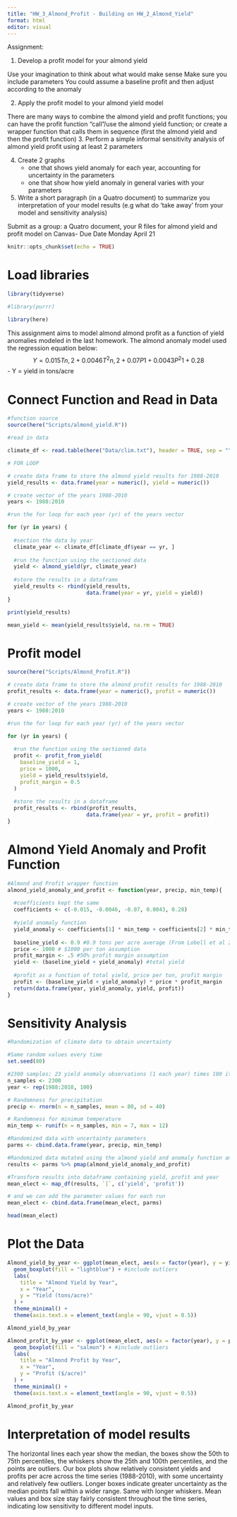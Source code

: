 ```yaml
---
title: "HW_3_Almond_Profit - Building on HW_2_Almond_Yield"
format: html
editor: visual
---
```


Assignment:

1.  Develop a profit model for your almond yield

Use your imagination to think about what would make sense Make sure you include parameters You could assume a baseline profit and then adjust according to the anomaly

2.  Apply the profit model to your almond yield model

There are many ways to combine the almond yield and profit functions; you can have the profit function "call"/use the almond yield function; or create a wrapper function that calls them in sequence (first the almond yield and then the profit function) 3. Perform a simple informal sensitivity analysis of almond yield profit using at least 2 parameters

4.  Create 2 graphs
    -   one that shows yield anomaly for each year, accounting for uncertainty in the parameters
    -   one that show how yield anomaly in general varies with your parameters
5.  Write a short paragraph (in a Quatro document) to summarize you interpretation of your model results (e.g what do 'take away' from your model and sensitivity analysis)

Submit as a group: a Quatro document, your R files for almond yield and profit model on Canvas- Due Date Monday April 21

```r
knitr::opts_chunk$set(echo = TRUE)
```

# Load libraries

```r
library(tidyverse)

#library(purrr)

library(here)

```

This assignment aims to model almond almond profit as a function of yield anomalies modeled in the last homework. The almond anomaly model used the regression equation below: $$
Y = 0.015T{n,2} + 0.0046T^2{n,2} + 0.07P{1} + 0.0043P^2{1} + 0.28
$$ - Y = yield in tons/acre

# Connect Function and Read in Data

```r

#function source
source(here("Scripts/almond_yield.R"))

#read in data

climate_df <- read.table(here("Data/clim.txt"), header = TRUE, sep = "")

# FOR LOOP

# create data frame to store the almond yield results for 1988-2010
yield_results <- data.frame(year = numeric(), yield = numeric())

# create vector of the years 1988-2010
years <- 1988:2010

#run the for loop for each year (yr) of the years vector

for (yr in years) {
  
  #section the data by year
  climate_year <- climate_df[climate_df$year == yr, ]
  
  #run the function using the sectioned data
  yield <- almond_yield(yr, climate_year)  
  
  #store the results in a dataframe
  yield_results <- rbind(yield_results,
                         data.frame(year = yr, yield = yield))
}

print(yield_results)

mean_yield <- mean(yield_results$yield, na.rm = TRUE)

```

# Profit model

```r

source(here("Scripts/Almond_Profit.R"))

# create data frame to store the almond profit results for 1988-2010
profit_results <- data.frame(year = numeric(), profit = numeric())

# create vector of the years 1988-2010
years <- 1988:2010

#run the for loop for each year (yr) of the years vector

for (yr in years) {
  
  #run the function using the sectioned data
  profit <- profit_from_yield(
    baseline_yield = 1,
    price = 1000,
    yield = yield_results$yield,
    profit_margin = 0.5
  )
  
  #store the results in a dataframe
  profit_results <- rbind(profit_results,
                         data.frame(year = yr, profit = profit))
}

```

# Almond Yield Anomaly and Profit Function
```r

#Almond and Profit wrapper function
almond_yield_anomaly_and_profit <- function(year, precip, min_temp){
  
  #coefficients kept the same
  coefficients <- c(-0.015, -0.0046, -0.07, 0.0043, 0.28)
  
  #yield anomaly function
  yield_anomaly <- coefficients[1] * min_temp + coefficients[2] * min_temp^2 + coefficients[3] * precip + coefficients[4] * precip^2 + coefficients[5]
  
  baseline_yield <- 0.9 #0.9 tons per acre average (From Lobell et al 2006)
  price <- 1000 # $1000 per ton assumption
  profit_margin <- .5 #50% profit margin assumption
  yield <- (baseline_yield + yield_anomaly) #total yield
  
  #profit as a function of total yield, price per ton, profit margin
  profit <- (baseline_yield + yield_anomaly) * price * profit_margin 
  return(data.frame(year, yield_anomaly, yield, profit))
}

```

# Sensitivity Analysis

```r

#Randomization of climate data to obtain uncertainty

#Same random values every time
set.seed(80)

#2300 samples; 23 yield anomaly observations (1 each year) times 100 iterations
n_samples <- 2300
year <- rep(1988:2010, 100)

# Randomness for precipitation
precip <- rnorm(n = n_samples, mean = 80, sd = 40)

# Randomness for minimum temperature
min_temp <- runif(n = n_samples, min = 7, max = 12)

#Randomized data with uncertainty parameters
parms <- cbind.data.frame(year, precip, min_temp)

#Randomized data mutated using the almond yield and anomaly function and pmap
results <- parms %>% pmap(almond_yield_anomaly_and_profit)

#Transform results into dataframe containing yield, profit and year
mean_elect <- map_df(results, `[`, c('yield', 'profit'))

# and we can add the parameter values for each run
mean_elect <- cbind.data.frame(mean_elect, parms)

head(mean_elect)

```


# Plot the Data

```r

Almond_yield_by_year <- ggplot(mean_elect, aes(x = factor(year), y = yield)) +
  geom_boxplot(fill = "lightblue") + #include outliers
  labs(
    title = "Almond Yield by Year",
    x = "Year",
    y = "Yield (tons/acre)"
  ) +
  theme_minimal() +
  theme(axis.text.x = element_text(angle = 90, vjust = 0.5))

Almond_yield_by_year

Almond_profit_by_year <- ggplot(mean_elect, aes(x = factor(year), y = profit)) +
  geom_boxplot(fill = "salmon") + #include outliers
  labs(
    title = "Almond Profit by Year",
    x = "Year",
    y = "Profit ($/acre)"
  ) +
  theme_minimal() +
  theme(axis.text.x = element_text(angle = 90, vjust = 0.5))

Almond_profit_by_year

```
# Interpretation of model results

The horizontal lines each year show the median, the boxes show the 50th to 75th percentiles, the whiskers show the 25th and 100th percentiles, and the points are outliers. Our box plots show relatively consistent yields and profits per acre across the time series (1988-2010), with some uncertainty and relatively few outliers. Longer boxes indicate greater uncertainty as the median points fall within a wider range. Same with longer whiskers. Mean values and box size stay fairly consistent throughout the time series, indicating low sensitivity to different model inputs.

